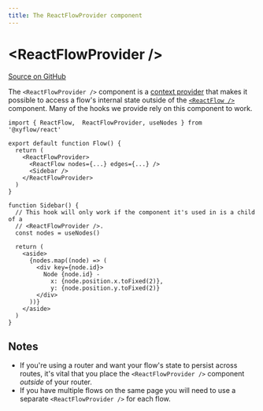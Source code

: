 ```yaml
---
title: The ReactFlowProvider component
---
```


# &lt;ReactFlowProvider />

[Source on GitHub](https://github.com/xyflow/xyflow/blob/main/packages/react/src/components/ReactFlowProvider/index.tsx/#L9)

The `<ReactFlowProvider />` component is a
[context provider](https://react.dev/learn/passing-data-deeply-with-context#) that
makes it possible to access a flow's internal state outside of the
[`<ReactFlow />`](/api-reference/react-flow) component. Many of the hooks we
provide rely on this component to work.

```tsx
import { ReactFlow,  ReactFlowProvider, useNodes } from '@xyflow/react'

export default function Flow() {
  return (
    <ReactFlowProvider>
      <ReactFlow nodes={...} edges={...} />
      <Sidebar />
    </ReactFlowProvider>
  )
}

function Sidebar() {
  // This hook will only work if the component it's used in is a child of a
  // <ReactFlowProvider />.
  const nodes = useNodes()

  return (
    <aside>
      {nodes.map((node) => (
        <div key={node.id}>
          Node {node.id} -
            x: {node.position.x.toFixed(2)},
            y: {node.position.y.toFixed(2)}
        </div>
      ))}
    </aside>
  )
}
```

## Notes

- If you're using a router and want your flow's state to persist across routes,
  it's vital that you place the `<ReactFlowProvider />` component _outside_ of
  your router.
- If you have multiple flows on the same page you will need to use a separate
  `<ReactFlowProvider />` for each flow.

